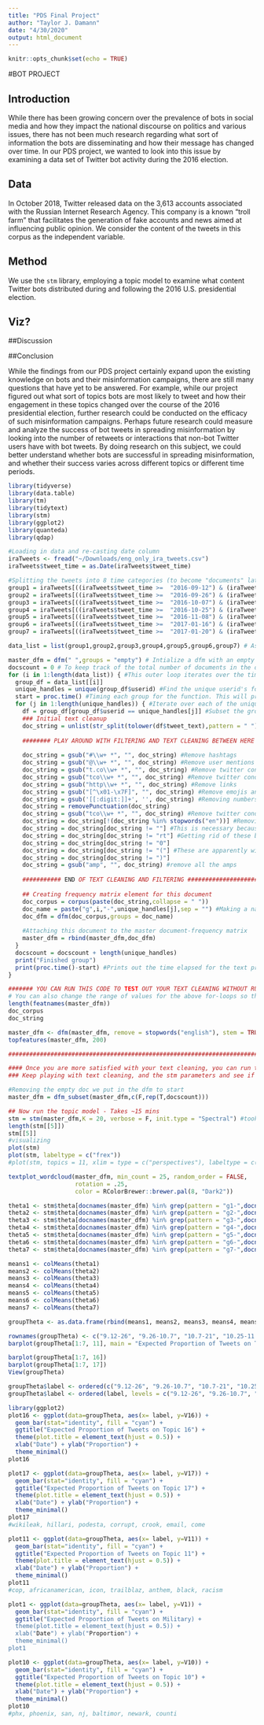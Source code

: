 ```yaml
---
title: "PDS Final Project"
author: "Taylor J. Damann"
date: "4/30/2020"
output: html_document
---
```


```r
knitr::opts_chunk$set(echo = TRUE)
```

#BOT PROJECT

## Introduction

While there has been growing concern over the prevalence of bots in social media and how they impact the national discourse on politics and various issues, there has not been much research regarding what sort of information the bots are disseminating and how their message has changed over time. In our PDS project, we wanted to look into this issue by examining a data set of Twitter bot activity during the 2016 election.

## Data

In October 2018, Twitter released data on the 3,613 accounts associated with the Russian Internet Research Agency. This company is a known "troll farm" that facilitates the generation of fake accounts and news aimed at influencing public opinion. We consider the content of the tweets in this corpus as the independent variable. 

## Method

We use the `stm` library, employing a topic model to examine what content Twitter bots distributed during and following the 2016 U.S. presidential election. 

## Viz?

##Discussion

##Conclusion

While the findings from our PDS project certainly expand upon the existing knowledge on bots and their misinformation campaigns, there are still many questions that have yet to be answered. For example, while our project figured out what sort of topics bots are most likely to tweet and how their engagement in these topics changed over the course of the 2016 presidential election, further research could be conducted on the efficacy of such misinformation campaigns. Perhaps future research could measure and analyze the success of bot tweets in spreading misinformation by looking into the number of retweets or interactions that non-bot Twitter users have with bot tweets. By doing research on this subject, we could better understand whether bots are successful in spreading misinformation, and whether their success varies across different topics or different time periods.

```r
library(tidyverse)
library(data.table)
library(tm)
library(tidytext)
library(stm)
library(ggplot2)
library(quanteda)
library(qdap)

#Loading in data and re-casting date column
iraTweets <- fread("~/Downloads/eng_only_ira_tweets.csv")
iraTweets$tweet_time = as.Date(iraTweets$tweet_time)

#Splitting the tweets into 8 time categories (to become "documents" later)
group1 = iraTweets[((iraTweets$tweet_time >=  "2016-09-12") & (iraTweets$tweet_time < "2016-09-26")),]
group2 = iraTweets[((iraTweets$tweet_time >=  "2016-09-26") & (iraTweets$tweet_time < "2016-10-07")),]
group3 = iraTweets[((iraTweets$tweet_time >=  "2016-10-07") & (iraTweets$tweet_time < "2016-10-21")),]
group4 = iraTweets[((iraTweets$tweet_time >=  "2016-10-25") & (iraTweets$tweet_time < "2016-11-08")),]
group5 = iraTweets[((iraTweets$tweet_time >=  "2016-11-08") & (iraTweets$tweet_time < "2016-11-22")),]
group6 = iraTweets[((iraTweets$tweet_time >=  "2017-01-16") & (iraTweets$tweet_time < "2017-01-20")),]
group7 = iraTweets[((iraTweets$tweet_time >=  "2017-01-20") & (iraTweets$tweet_time < "2017-02-03")),]

data_list = list(group1,group2,group3,group4,group5,group6,group7) # Assembling a list to make iteration easier later

master_dfm = dfm(" ",groups = "empty") # Intialize a dfm with an empty document
docscount = 0 # To keep track of the total number of documents in the dfm
for (i in 1:length(data_list)) { #This outer loop iterates over the time group divisions
  group_df = data_list[[i]]
  unique_handles = unique(group_df$userid) #Find the unique userid's for this time group
  start = proc.time() #Timing each group for the function. This will print out the time it takes to do each group
  for (j in 1:length(unique_handles)) { #Iterate over each of the unique userid's
    df = group_df[group_df$userid == unique_handles[j]] #Subset the group dataframe down to just the current userid
    ### Initial text cleanup
    doc_string = unlist(str_split(tolower(df$tweet_text),pattern = " ")) #Create a vector of text for this user during this time period
    
    ######## PLAY AROUND WITH FILTERING AND TEXT CLEANING BETWEEN HERE AND THE NEXT BREAK ########
    
    doc_string = gsub("#\\w+ *", "", doc_string) #Remove hashtags
    doc_string = gsub("@\\w+ *", "", doc_string) #Remove user mentions
    doc_string = gsub("t.co\\w+ *", "", doc_string) #Remove twitter condensed links
    doc_string = gsub("tco\\w+ *", "", doc_string) #Remove twitter condensed links
    doc_string = gsub("http\\w+ *", "", doc_string) #Remove links
    doc_string = gsub("[^\x01-\x7F]", "", doc_string) #Remove emojis and non-ascii characters
    doc_string = gsub('[[:digit:]]+', '', doc_string) #Removing numbers... not sure if it's a good idea...
    doc_string = removePunctuation(doc_string)
    doc_string = gsub("tco\\w+ *", "", doc_string) #Remove twitter condensed links
    doc_string = doc_string[!(doc_string %in% stopwords("en"))] #Removing common english stopwords
    doc_string = doc_string[doc_string != ""] #This is necessary because "" elements cause some problems in later steps
    doc_string = doc_string[doc_string != "rt"] #Getting rid of these because I think they are unlikely to be interesting and will slow down computation
    doc_string = doc_string[doc_string != "0"]
    doc_string = doc_string[doc_string != "("] #These are apparently widely used bit I don't know why
    doc_string = doc_string[doc_string != ")"]
    doc_string = gsub("amp", "", doc_string) #remove all the amps
    
    ########### END OF TEXT CLEANING AND FILTERING ###############################
    
    ## Creating frequency matrix element for this document
    doc_corpus = corpus(paste(doc_string,collapse = " "))
    doc_name = paste("g",i,"-",unique_handles[j],sep = "") #Making a name for each doc
    doc_dfm = dfm(doc_corpus,groups = doc_name)
    
    #Attaching this document to the master document-frequency matrix
    master_dfm = rbind(master_dfm,doc_dfm)
  }
  docscount = docscount + length(unique_handles)
  print("Finished group")
  print(proc.time()-start) #Prints out the time elapsed for the text processing for this group
}

####### YOU CAN RUN THIS CODE TO TEST OUT YOUR TEXT CLEANING WITHOUT RUNNING THE TOPIC MODEL #########
# You can also change the range of values for the above for-loops so that the text processing doesn't run on everything.
length(featnames(master_dfm))
doc_corpus
doc_string

master_dfm <- dfm(master_dfm, remove = stopwords("english"), stem = TRUE)
topfeatures(master_dfm, 200)

######################################################################################################

#### Once you are more satisfied with your text cleaning, you can run the topic model...
### Keep playing with text cleaning, and the stm parameters and see if you can produce meaningful topics...

#Removing the empty doc we put in the dfm to start
master_dfm = dfm_subset(master_dfm,c(F,rep(T,docscount))) 

## Now run the topic model - Takes ~15 mins
stm = stm(master_dfm,K = 20, verbose = F, init.type = "Spectral") #took me one hour
length(stm[[5]])
stm[[5]]
#visualizing
plot(stm)
plot(stm, labeltype = c("frex"))
#plot(stm, topics = 11, xlim = type = c("perspectives"), labeltype = c("frex"))

textplot_wordcloud(master_dfm, min_count = 25, random_order = FALSE,
                   rotation = .25,
                   color = RColorBrewer::brewer.pal(8, "Dark2"))

theta1 <- stm$theta[docnames(master_dfm) %in% grep(pattern = "g1-",docnames(master_dfm),value = T),]
theta2 <- stm$theta[docnames(master_dfm) %in% grep(pattern = "g2-",docnames(master_dfm),value = T),]
theta3 <- stm$theta[docnames(master_dfm) %in% grep(pattern = "g3-",docnames(master_dfm),value = T),]
theta4 <- stm$theta[docnames(master_dfm) %in% grep(pattern = "g4-",docnames(master_dfm),value = T),]
theta5 <- stm$theta[docnames(master_dfm) %in% grep(pattern = "g5-",docnames(master_dfm),value = T),]
theta6 <- stm$theta[docnames(master_dfm) %in% grep(pattern = "g6-",docnames(master_dfm),value = T),]
theta7 <- stm$theta[docnames(master_dfm) %in% grep(pattern = "g7-",docnames(master_dfm),value = T),]

means1 <- colMeans(theta1)
means2 <- colMeans(theta2)
means3 <- colMeans(theta3)
means4 <- colMeans(theta4)
means5 <- colMeans(theta5)
means6 <- colMeans(theta6)
means7 <- colMeans(theta7)

groupTheta <- as.data.frame(rbind(means1, means2, means3, means4, means5, means6, means7))

rownames(groupTheta) <- c("9.12-26", "9.26-10.7", "10.7-21", "10.25-11.8", "11.8-22", "1.16-20", "1.20-2.3")
barplot(groupTheta[1:7, 11], main = "Expected Proportion of Tweets on Topic 11", xlab = "Date", ylab = "Proportion", col = "blue", ylim = c(0,0.25))

barplot(groupTheta[1:7, 16])
barplot(groupTheta[1:7, 17])
View(groupTheta)

groupTheta$label <- ordered(c("9.12-26", "9.26-10.7", "10.7-21", "10.25-11.8", "11.8-22", "1.16-20", "1.20-2.3"))
groupTheta$label <- ordered(label, levels = c("9.12-26", "9.26-10.7", "10.7-21", "10.25-11.8", "11.8-22", "1.16-20", "1.20-2.3"))
```

```r
library(ggplot2)
plot16 <- ggplot(data=groupTheta, aes(x= label, y=V16)) +
  geom_bar(stat="identity", fill = "cyan") +
  ggtitle("Expected Proportion of Tweets on Topic 16") +
  theme(plot.title = element_text(hjust = 0.5)) +
  xlab("Date") + ylab("Proportion") +
  theme_minimal() 
plot16
```

```r
plot17 <- ggplot(data=groupTheta, aes(x= label, y=V17)) +
  geom_bar(stat="identity", fill = "cyan") +
  ggtitle("Expected Proportion of Tweets on Topic 17") +
  theme(plot.title = element_text(hjust = 0.5)) +
  xlab("Date") + ylab("Proportion") +
  theme_minimal() 
plot17
#wikileak, hillari, podesta, corrupt, crook, email, come
```

```r
plot11 <- ggplot(data=groupTheta, aes(x= label, y=V11)) +
  geom_bar(stat="identity", fill = "cyan") +
  ggtitle("Expected Proportion of Tweets on Topic 11") +
  theme(plot.title = element_text(hjust = 0.5)) +
  xlab("Date") + ylab("Proportion") +
  theme_minimal() 
plot11
#cop, africanamerican, icon, trailblaz, anthem, black, racism
```

```r
plot1 <- ggplot(data=groupTheta, aes(x= label, y=V1)) +
  geom_bar(stat="identity", fill = "cyan") +
  ggtitle("Expected Proportion of Tweets on Military) +
  theme(plot.title = element_text(hjust = 0.5)) +
  xlab("Date") + ylab("Proportion") +
  theme_minimal() 
plot1
```

```r
plot10 <- ggplot(data=groupTheta, aes(x= label, y=V10)) +
  geom_bar(stat="identity", fill = "cyan") +
  ggtitle("Expected Proportion of Tweets on Topic 10") +
  theme(plot.title = element_text(hjust = 0.5)) +
  xlab("Date") + ylab("Proportion") +
  theme_minimal() 
plot10
#phx, phoenix, san, nj, baltimor, newark, counti
```
